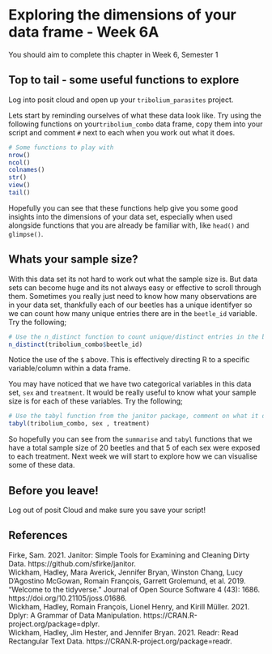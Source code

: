 # Exploring the dimensions of your data frame - Week 6A

You should aim to complete this chapter in Week 6, Semester 1

## Top to tail - some useful functions to explore

Log into posit cloud and open up your `tribolium_parasites` project. 

Lets start by reminding ourselves of what these data look like. Try using the following functions on your`tribolium_combo` data frame, copy them into your script and comment `#` next to each when you work out what it does. 

```r
# Some functions to play with
nrow()
ncol()
colnames()
str()
view()
tail()
```

Hopefully you can see that these functions help give you some good insights into the dimensions of your data set, especially when used alongside functions that you are already be familiar with, like `head()` and `glimpse()`. 

## Whats your sample size?

With this data set its not hard to work out what the sample size is. But data sets can become huge and its not always easy or effective to scroll through them. Sometimes you really just need to know how many observations are in your data set, thankfully each of our beetles has a unique identifyer so we can count how many unique entries there are in the `beetle_id` variable. Try the following;

```r
# Use the n_distinct function to count unique/distinct entries in the beetle_id column
n_distinct(tribolium_combo$beetle_id)
```

Notice the use of the `$` above. This is effectively directing R to a specific variable/column within a data frame. 

You may have noticed that we have two categorical variables in this data set, `sex` and `treatment`. It would be really useful to know what your sample size is for each of these variables. Try the following;

```r
# Use the tabyl function from the janitor package, comment on what it does. 
tabyl(tribolium_combo, sex , treatment)
```

So hopefully you can see from the `summarise` and `tabyl` functions that we have a total sample size of 20 beetles and that 5 of each sex were exposed to each treatment. Next week we will start to explore how we can visualise some of these data. 

## Before you leave!

Log out of posit Cloud and make sure you save your script!

## References

Firke, Sam. 2021. Janitor: Simple Tools for Examining and Cleaning Dirty Data. https://github.com/sfirke/janitor. <br />
Wickham, Hadley, Mara Averick, Jennifer Bryan, Winston Chang, Lucy D’Agostino McGowan, Romain François, Garrett Grolemund, et al. 2019. “Welcome to the tidyverse.” Journal of Open Source Software 4 (43): 1686. https://doi.org/10.21105/joss.01686. <br />
Wickham, Hadley, Romain François, Lionel Henry, and Kirill Müller. 2021. Dplyr: A Grammar of Data Manipulation. https://CRAN.R-project.org/package=dplyr. <br />
Wickham, Hadley, Jim Hester, and Jennifer Bryan. 2021. Readr: Read Rectangular Text Data. https://CRAN.R-project.org/package=readr.
